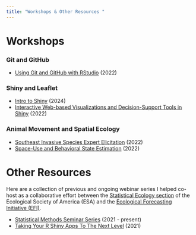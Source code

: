 ```yaml
---
title: "Workshops & Other Resources "
---
```


# Workshops

### Git and GitHub

-   [Using Git and GitHub with RStudio](https://www.youtube.com/watch?v=6TTo6CAx7mk) (2022)

### Shiny and Leaflet

-   [Intro to Shiny](Intro_to_Shiny.qmd) (2024)
-   [Interactive Web-based Visualizations and Decision-Support Tools in Shiny](https://www.youtube.com/watch?v=SpL0QJTtm1I) (2022)

### Animal Movement and Spatial Ecology

-   [Southeast Invasive Species Expert Elicitation](https://joshcullen.github.io/invasive_spp_expert_elicitation/) (2022)
-   [Space-Use and Behavioral State Estimation](https://joshcullen.github.io/Behavior_and_SpaceUse_Workshop/) (2022)

# Other Resources

Here are a collection of previous and ongoing webinar series I helped co-host as a collaborative effort between the [Statistical Ecology section](https://www.esa.org/stats/) of the Ecological Society of America (ESA) and the [Ecological Forecasting Initiative (EFI)](https://ecoforecast.org).

-   [Statistical Methods Seminar Series](https://ecoforecast.org/workshops/statistical-methods-seminar-series/) (2021 - present)
-   [Taking Your R Shiny Apps To The Next Level](https://ecoforecast.org/workshops/r-shiny-seminar-series/) (2021)
